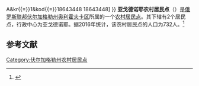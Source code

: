 {{Infobox Settlement
| official_name = 亚戈德诺耶农村居民点
| native_name = Ягодновское сельское поселение
| settlement_type = [[农村居民点|农村居民点]]
| subdivision_type = [[国家|国家]]
| subdivision_type1 = [[州_(俄罗斯)|州]]
| subdivision_type2 = [[区_(苏联)|区]]
| subdivision_name = {{RUS}}
| subdivision_name1 = [[伏尔加格勒州|伏尔加格勒州]]
| subdivision_name2 = [[奥利霍夫卡区|奥利霍夫卡区]]
| seat_type = 行政中心
| seat = 亚戈德诺耶
| population_as_of=2016
| population_footnotes = <ref name=stat />
| population_total = 732
| coordinates_display = inline,title
| latd = 49 | latm = 45 | lats = 34 | latNS = N
| longd = 44 | longm = 45 | longs = 06 | longEW = E
| timezone = [[莫斯科时间|MSK]]
| utc_offset = +3
| blank_name = [[俄罗斯市政土地区划代码|OKTMO编码]]
| blank_info = [http://classif.spb.ru/classificators/view/tma.php?st{{=}}A&kr{{=}}1&kod{{=}}18643448 18643448]
}}
'''亚戈德诺耶农村居民点'''（{{lang-ru|Ягодновское сельское поселение}}）是[[俄罗斯联邦|俄罗斯联邦]][[伏尔加格勒州|伏尔加格勒州]][[奥利霍夫卡区|奥利霍夫卡区]]所属的一个[[农村居民点|农村居民点]]。其下辖有2个居民点，行政中心为亚戈德诺耶。据2016年统计，该农村居民点的人口为732人。<ref name=stat>{{cite web | url = http://www.gks.ru/free_doc/doc_2016/bul_dr/mun_obr2016.rar | title = Численность населения Российской Федерации по муниципальным образованиям на 1 января 2016 года | language = ru | accessdate = 2016-12-21 | archive-date = 2019-05-13 | archive-url = https://web.archive.org/web/20190513150350/http://www.gks.ru/free_doc/doc_2016/bul_dr/mun_obr2016.rar | dead-url = no }}</ref>

== 参考文献 ==
{{reflist}}

{{Russia-stub}}

[[Category:伏尔加格勒州农村居民点|Category:伏尔加格勒州农村居民点]]